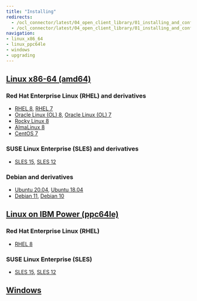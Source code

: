 ```yaml
---
title: "Installing"
redirects:
  - /ocl_connector/latest/04_open_client_library/01_installing_and_configuring_the_ocl_connector/
  - /ocl_connector/latest/04_open_client_library/01_installing_and_configuring_the_ocl_connector/install_on_linux_using_edb_repo/
navigation:
- linux_x86_64
- linux_ppc64le
- windows
- upgrading
---
```


## [Linux x86-64 (amd64)](linux_x86_64)
### Red Hat Enterprise Linux (RHEL) and derivatives
- [RHEL 8](linux_x86_64/ocl_rhel_8), [RHEL 7](linux_x86_64/ocl_rhel_7)
- [Oracle Linux (OL) 8](linux_x86_64/ocl_rhel_8), [Oracle Linux (OL) 7](linux_x86_64/ocl_rhel_7)
- [Rocky Linux 8](linux_x86_64/ocl_other_linux_8)
- [AlmaLinux 8](linux_x86_64/ocl_other_linux_8)
- [CentOS 7](linux_x86_64/ocl_centos_7)
### SUSE Linux Enterprise (SLES) and derivatives
- [SLES 15](linux_x86_64/ocl_sles_15), [SLES 12](linux_x86_64/ocl_sles_12)
### Debian and derivatives
- [Ubuntu 20.04](linux_x86_64/ocl_ubuntu_20), [Ubuntu 18.04](linux_x86_64/ocl_ubuntu_18)
- [Debian 11](linux_x86_64/ocl_debian_11), [Debian 10](linux_x86_64/ocl_debian_10)
## [Linux on IBM Power (ppc64le)](linux_ppc64le)
### Red Hat Enterprise Linux (RHEL)
- [RHEL 8](linux_ppc64le/ocl_rhel_8)
### SUSE Linux Enterprise (SLES)
- [SLES 15](linux_ppc64le/ocl_sles_15), [SLES 12](linux_ppc64le/ocl_sles_12)
## [Windows](windows)